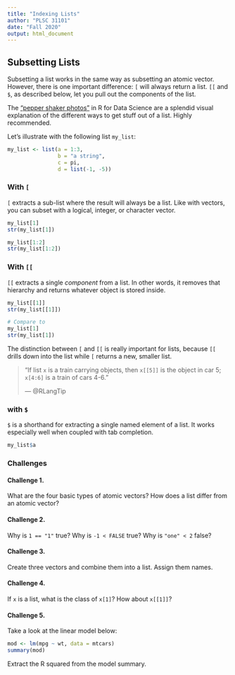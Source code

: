 ```yaml
---
title: "Indexing Lists"
author: "PLSC 31101"
date: "Fall 2020"
output: html_document
---
```


## Subsetting Lists

Subsetting a list works in the same way as subsetting an atomic vector. However, there is one important difference: `[` will always return a list. `[[` and `$`, as described below, let you pull out the components of the list.

The ["pepper shaker photos"](https://r4ds.had.co.nz/vectors.html#lists-of-condiments) in R for Data Science are a splendid visual explanation of the different ways to get stuff out of a list. Highly recommended.

Let's illustrate with the following list `my_list`:

```r
my_list <- list(a = 1:3, 
                b = "a string", 
                c = pi, 
                d = list(-1, -5))
```

### With `[`

`[` extracts a sub-list where the result will always be a list. Like with vectors, you can subset with a logical, integer, or character vector.

```r
my_list[1]
str(my_list[1])

my_list[1:2]
str(my_list[1:2])
```

### With `[[`

`[[` extracts a single _component_ from a list. In other words, it removes that hierarchy and returns whatever object is stored inside.

```r
my_list[[1]]
str(my_list[[1]])

# Compare to
my_list[1]
str(my_list[1])
```

The distinction between `[` and `[[` is really important for lists, because `[[` drills down into the list while `[` returns a new, smaller list. 

>  "If list `x` is a train carrying objects, then `x[[5]]` is
> the object in car 5; `x[4:6]` is a train of cars 4-6." 
>
> --- @RLangTip


### with `$`

`$` is a shorthand for extracting a single named element of a list. It works especially well when coupled with tab completion. 

```r
my_list$a
```

### Challenges

#### Challenge 1. {-}

What are the four basic types of atomic vectors? How does a list differ from an atomic vector?

#### Challenge 2. {-}

Why is `1 == "1"` true? Why is `-1 < FALSE` true? Why is `"one" < 2` false?

#### Challenge 3. {-}

Create three vectors and combine them into a list. Assign them names.

#### Challenge 4.  {-}

If `x` is a list, what is the class of `x[1]`?  How about `x[[1]]`?

#### Challenge 5.  {-}

Take a look at the linear model below:

```r
mod <- lm(mpg ~ wt, data = mtcars)
summary(mod)
```

Extract the R squared from the model summary.
